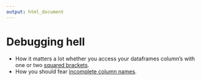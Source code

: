 ```yaml
---
output: html_document
---
```


# Debugging hell

- How it matters a lot whether you access your dataframes column's with one or two [squared brackets](https://einglasrotwein.github.io/debugging_hell/brackets).
- How you should fear [incomplete column names](https://einglasrotwein.github.io/debugging_hell/incomplete_colnames).
